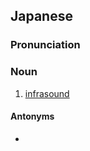 ==Japanese==
{{ja-kanjitab|ちょう|てい|しゅう|は|おん|yomi=on}}

===Pronunciation===
{{ja-pron|ちょうていしゅうはおん|y=on}}

===Noun===
{{ja-noun|ちょうていしゅうはおん}}

# {{sense|physics}} [[infrasound]]

====Antonyms====
* {{sense|physics}} {{ja-r|超音波|ちょうおんぱ|gloss=[[ultrasound]]}}